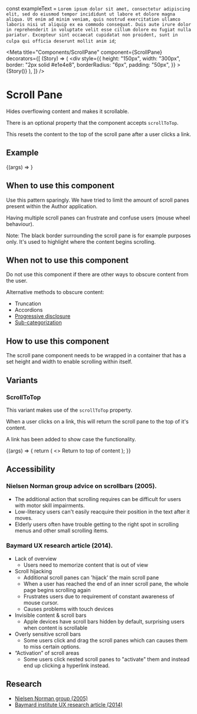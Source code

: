 
const exampleText = `Lorem ipsum dolor sit amet, consectetur adipiscing elit, sed do eiusmod tempor incididunt ut labore et dolore magna aliqua. Ut enim ad minim veniam, quis nostrud exercitation ullamco laboris nisi ut aliquip ex ea commodo consequat. Duis aute irure dolor in reprehenderit in voluptate velit esse cillum dolore eu fugiat nulla pariatur. Excepteur sint occaecat cupidatat non proident, sunt in culpa qui officia deserunt mollit anim id`;

<Meta
  title="Components/ScrollPane"
  component={ScrollPane}
  decorators={[
    (Story) => (
      <div
        style={{
          height: "150px",
          width: "300px",
          border: "2px solid #e1e4e8",
          borderRadius: "6px",
          padding: "50px",
        }}
      >
        {Story()}
      </div>
    ),
  ]}
/>

# Scroll Pane

Hides overflowing content and makes it scrollable.

There is an optional property that the component accepts `scrollToTop`.

This resets the content to the top of the scroll pane after a user clicks a link.

## Example

<Canvas>
  <Story
    name="Default"
    args={{ children: exampleText }}
    parameters={{ actions: { disabled: true } }}
  >
    {(args) => <ScrollPane {...args} />}
  </Story>
</Canvas>

## When to use this component

Use this pattern sparingly. We have tried to limit the amount of scroll panes present within the Author application.

Having multiple scroll panes can frustrate and confuse users (mouse wheel behaviour).

Note: The black border surrounding the scroll pane is for example purposes only. It's used to highlight where the content begins scrolling.

## When not to use this component

Do not use this component if there are other ways to obscure content from the user.

Alternative methods to obscure content:

- Truncation
- Accordions
- [Progressive disclosure](https://www.interaction-design.org/literature/topics/progressive-disclosure#:~:text=Progressive%20disclosure%20is%20an%20interaction,overwhelmed%20by%20what%20they%20encounter.)
- [Sub-categorization](https://baymard.com/blog/sub-sub-categories)

## How to use this component

The scroll pane component needs to be wrapped in a container that has a set height and width to enable scrolling within itself.

## Variants

### ScrollToTop

This variant makes use of the `scrollToTop` property.

When a user clicks on a link, this will return the scroll pane to the top of it's content.

A link has been added to show case the functionality.

<Canvas>
  <Story
    name="Scroll to top"
    args={{ children: exampleText, scrollToTop: true }}
    parameters={{ actions: { disabled: true } }}
  >
    {(args) => {
      return (
        <>
          <ScrollPane {...args} style={{ marginBottom: "10px" }} />
          <NavLink to={"#"} title={"Hello"} data-test="nav-link">
            Return to top of content
          </NavLink>
        </>
      );
    }}
  </Story>
</Canvas>

## Accessibility

### Nielsen Norman group advice on scrollbars (2005).

- The additional action that scrolling requires can be difficult for users with motor skill impairments.
- Low-literacy users can't easily reacquire their position in the text after it moves.
- Elderly users often have trouble getting to the right spot in scrolling menus and other small scrolling items.

### Baymard UX research article (2014).

- Lack of overview
  - Users need to memorize content that is out of view
- Scroll hijacking
  - Additional scroll panes can 'hijack' the main scroll pane
  - When a user has reached the end of an inner scroll pane, the whole page begins scrolling again
  - Frustrates users due to requirement of constant awareness of mouse cursor.
  - Causes problems with touch devices
- Invisible content & scroll bars
   - Apple devices have scroll bars hidden by default, surprising users when content is scrollable
- Overly sensitive scroll bars
  - Some users click and drag the scroll panes which can causes them to miss certain options.
- “Activation” of scroll areas
  - Some users click nested scroll panes to "activate" them and instead end up clicking a hyperlink instead.

## Research

- [Nielsen Norman group (2005)](https://www.nngroup.com/articles/scrolling-and-scrollbars/)
- [Baymard institute UX research article (2014)](https://baymard.com/blog/inline-scroll-areas)

